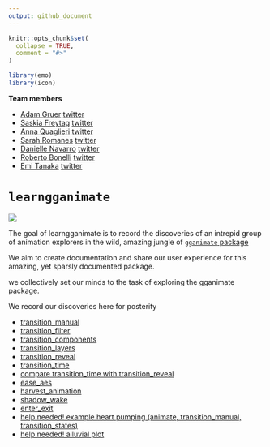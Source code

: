 ```yaml
---
output: github_document
---
```


<!-- README.md is generated from README.Rmd. Please edit that file -->

```r
knitr::opts_chunk$set(
  collapse = TRUE,
  comment = "#>"
)

library(emo)
library(icon)
```

**Team members**

* [Adam Gruer](https://github.com/adam-gruer) [twitter](https://twitter.com/AdamGruer )
* [Saskia Freytag](https://github.com/SaskiaFreytag) [twitter](https://twitter.com/trashystats)
* [Anna Quaglieri](https://github.com/SaskiaFreytag) [twitter](https://twitter.com/annaquagli)
* [Sarah Romanes](https://github.com/sarahromanes) [twitter](https://twitter.com/sarah_romanes)
* [Danielle Navarro](https://github.com/SaskiaFreytag) [twitter](https://twitter.com/djnavarro)
* [Roberto Bonelli](https://github.com/Robbie90) [twitter](https://twitter.com/robbie_bonelli)
* [Emi Tanaka](https://github.com/emitanaka) [twitter](https://twitter.com/statsgen)


# `learngganimate`

![](transition_manual_files/figure-gfm/unnamed-chunk-2-1.gif)

The goal of learngganimate is to record the discoveries of an intrepid
group of animation explorers in the wild, amazing jungle of [`gganimate` package](https://github.com/thomasp85/gganimate)

We aim to create documentation and share our user experience for this amazing, yet sparsly documented package.

we collectively set our minds to the task of exploring the gganimate
package.

We record our discoveries here for posterity

  - [transition_manual](transition_manual.md)
  - [transition_filter](transition_filter.md)
  - [transition_components](transition_components.md)
  - [transition_layers](transition_layers.md)
  - [transition_reveal](transition_reveal/transition_reveal.md)
  - [transition_time](transition_time/transition_time.md)
  - [compare transition_time with transition_reveal](transition_time_vs_transition_reveal.md)
  - [ease_aes](ease_aes.md)
  - [harvest_animation](example_harvest_animation.md)
  - [shadow_wake](shadow_wake.md)
  - [enter_exit](enter_exit/enter_exit.md)
  - [help needed! example heart pumping (animate, transition_manual, transition_states)](example_heart_pumping.md)
  - [help needed! alluvial plot](alluvial_plot.md)
  
  

